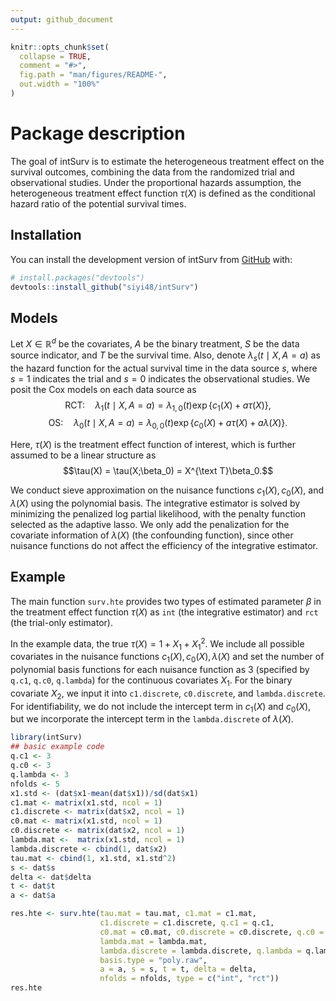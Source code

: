 ```yaml
---
output: github_document
---
```


<!-- README.md is generated from README.Rmd. Please edit that file -->

```r
knitr::opts_chunk$set(
  collapse = TRUE,
  comment = "#>",
  fig.path = "man/figures/README-",
  out.width = "100%"
)
```

# Package description

<!-- badges: start -->

<!-- badges: end -->

The goal of intSurv is to estimate the heterogeneous treatment effect on the survival outcomes, combining the data from the randomized trial and observational studies. Under the proportional hazards assumption, the heterogeneous treatment effect function $\tau(X)$ is defined as the conditional hazard ratio of the potential survival times.

## Installation

You can install the development version of intSurv from [GitHub](https://github.com/) with:

``` r
# install.packages("devtools")
devtools::install_github("siyi48/intSurv")
```

## Models

Let $X\in \mathbb{R}^d$ be the covariates, $A$ be the binary treatment, $S$ be the data source indicator, and $T$ be the survival time. Also, denote $\lambda_s(t\mid X, A=a)$ as the hazard function for the actual survival time in the data source $s$, where $s=1$ indicates the trial and $s=0$ indicates the observational studies. We posit the Cox models on each data source as $$\text{RCT:} \quad \lambda_1(t\mid X, A=a) =\lambda_{1,0}(t)\exp\{c_1(X) + a\tau(X)\},$$ $$\text{OS:} \quad \lambda_0(t\mid X, A=a) =\lambda_{0,0}(t)\exp\{c_0(X) + a\tau(X) + a\lambda(X)\}.$$

Here, $\tau(X)$ is the treatment effect function of interest, which is further assumed to be a linear structure as $$\tau(X) = \tau(X;\beta_0) = X^{\text T}\beta_0.$$

We conduct sieve approximation on the nuisance functions $c_1(X), c_0(X)$, and $\lambda(X)$ using the polynomial basis. The integrative estimator is solved by minimizing the penalized log partial likelihood, with the penalty function selected as the adaptive lasso. We only add the penalization for the covariate information of $\lambda(X)$ (the confounding function), since other nuisance functions do not affect the efficiency of the integrative estimator.

## Example

The main function `surv.hte` provides two types of estimated parameter $\beta$ in the treatment effect function $\tau(X)$ as `int` (the integrative estimator) and `rct` (the trial-only estimator).

In the example data, the true $\tau(X) = 1 + X_1 + X_1^2$. We include all possible covariates in the nuisance functions $c_1(X), c_0(X),\lambda(X)$ and set the number of polynomial basis functions for each nuisance function as $3$ (specified by `q.c1`, `q.c0`, `q.lambda`) for the continuous covariates $X_1$. For the binary covariate $X_2$, we input it into `c1.discrete`, `c0.discrete`, and `lambda.discrete`. For identifiability, we do not include the intercept term in $c_1(X)$ and $c_0(X)$, but we incorporate the intercept term in the `lambda.discrete` of $\lambda(X)$. 

```r
library(intSurv)
## basic example code
q.c1 <- 3
q.c0 <- 3
q.lambda <- 3
nfolds <- 5
x1.std <- (dat$x1-mean(dat$x1))/sd(dat$x1)
c1.mat <- matrix(x1.std, ncol = 1)
c1.discrete <- matrix(dat$x2, ncol = 1)
c0.mat <- matrix(x1.std, ncol = 1)
c0.discrete <- matrix(dat$x2, ncol = 1)
lambda.mat <-  matrix(x1.std, ncol = 1)
lambda.discrete <- cbind(1, dat$x2)
tau.mat <- cbind(1, x1.std, x1.std^2)
s <- dat$s
delta <- dat$delta
t <- dat$t
a <- dat$a

res.hte <- surv.hte(tau.mat = tau.mat, c1.mat = c1.mat,
                    c1.discrete = c1.discrete, q.c1 = q.c1,
                    c0.mat = c0.mat, c0.discrete = c0.discrete, q.c0 = q.c0,
                    lambda.mat = lambda.mat,
                    lambda.discrete = lambda.discrete, q.lambda = q.lambda,
                    basis.type = "poly.raw",
                    a = a, s = s, t = t, delta = delta,
                    nfolds = nfolds, type = c("int", "rct"))
res.hte
```
